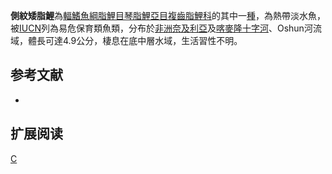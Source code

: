 {{Speciesbox 
| genus = Nannocharax
| species = latifasciatus
| status = VU
| status_system = IUCN3.1
| authority =  [[Coenen|Coenen]] & [[Teugels|Teugels]], 1989
| synonyms = 
}}
'''側紋矮脂鯉'''為[[輻鰭魚綱|輻鰭魚綱]][[脂鯉目|脂鯉目]][[琴脂鯉亞目|琴脂鯉亞目]][[複齒脂鯉科|複齒脂鯉科]]的其中一[[種|種]]，為熱帶淡水魚，被[[IUCN|IUCN]]列為易危保育類魚類，分布於[[非洲|非洲]][[奈及利亞|奈及利亞]]及[[喀麥隆|喀麥隆]][[十字河|十字河]]、Oshun河流域，體長可達4.9公分，棲息在底中層水域，生活習性不明。

==参考文献==
{{refbegin}}
*{{FishBase_species|genus=Nannocharax|species=latifasciatus|year=2014|month=2}}
{{refend}}

== 扩展阅读 ==
{{refbegin}}
{{wikispecies-inline|Nannocharax latifasciatus|側紋矮脂鯉}}
{{refend}}

{{Taxonbar|from=Q5948709}}

[[Category:矮脂鯉屬|C]]


{{魚類小作品}}